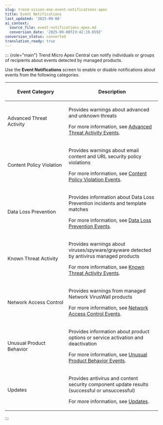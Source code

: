```yaml
---
slug: trend-vision-one-event-notifications-apex
title: Event Notifications
last_updated: '2025-09-08'
ai_context:
  source_file: event-notifications-apex.md
  conversion_date: '2025-09-08T23:42:19.659Z'
conversion_status: converted
translation_ready: true
---
```


::: {role="main"}
Trend Micro Apex Central can notify individuals or groups of recipients about events detected by managed products.

Use the **Event Notifications** screen to enable or disable notifications about events from the following categories.

<table>
<colgroup>
<col style="width: 40%" />
<col style="width: 60%" />
</colgroup>
<thead>
<tr>
<th><p>Event Category</p></th>
<th><p>Description</p></th>
</tr>
</thead>
<tbody>
<tr>
<td><p>Advanced Threat Activity</p></td>
<td><p>Provides warnings about advanced and unknown threats</p>
<p>For more information, see <a href="trend-vision-one-advanced-threat-activity-events">Advanced Threat Activity Events</a>.</p></td>
</tr>
<tr>
<td><p>Content Policy Violation</p></td>
<td><p>Provides warnings about email content and URL security policy violations</p>
<p>For more information, see <a href="trend-vision-one-content-policy-violation-events">Content Policy Violation Events</a>.</p></td>
</tr>
<tr>
<td><p>Data Loss Prevention</p></td>
<td><p>Provides information about Data Loss Prevention incidents and template matches</p>
<p>For more information, see <a href="trend-vision-one-data-loss-prevention-events">Data Loss Prevention Events</a>.</p></td>
</tr>
<tr>
<td><p>Known Threat Activity</p></td>
<td><p>Provides warnings about viruses/spyware/grayware detected by antivirus managed products</p>
<p>For more information, see <a href="trend-vision-one-known-threat-activity-events">Known Threat Activity Events</a>.</p></td>
</tr>
<tr>
<td><p>Network Access Control</p></td>
<td><p>Provides warnings from managed Network VirusWall products</p>
<p>For more information, see <a href="trend-vision-one-network-access-control-events">Network Access Control Events</a>.</p></td>
</tr>
<tr>
<td><p>Unusual Product Behavior</p></td>
<td><p>Provides information about product options or service activation and deactivation</p>
<p>For more information, see <a href="trend-vision-one-unusual-product-behavior-events">Unusual Product Behavior Events</a>.</p></td>
</tr>
<tr>
<td><p>Updates</p></td>
<td><p>Provides antivirus and content security component update results (successful or unsuccessful)</p>
<p>For more information, see <a href="trend-vision-one-updates-event-notify">Updates</a>.</p></td>
</tr>
</tbody>
</table>
:::
